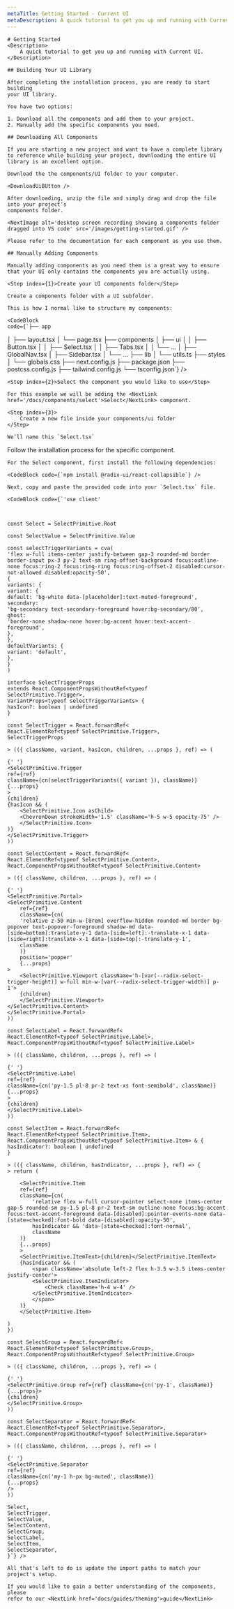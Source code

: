 ```yaml
---
metaTitle: Getting Started - Current UI
metaDescription: A quick tutorial to get you up and running with Current UI.
---
```


<FlexGroup>

    # Getting Started
    <Description>
        A quick tutorial to get you up and running with Current UI.
    </Description>

</FlexGroup>

<FlexGroup>

    ## Building Your UI Library

    After completing the installation process, you are ready to start building
    your UI library.

    You have two options:

    1. Download all the components and add them to your project.
    2. Manually add the specific components you need.

</FlexGroup>

<FlexGroup>

    ## Downloading All Components

    If you are starting a new project and want to have a complete library
    to reference while building your project, downloading the entire UI
    library is an excellent option.

    Download the the components/UI folder to your computer.

    <DownloadUiBUtton />

    After downloading, unzip the file and simply drag and drop the file into your project's
    components folder.

    <NextImage alt='desktop screen recording showing a components folder dragged into VS code' src='/images/getting-started.gif' />

    Please refer to the documentation for each component as you use them.

</FlexGroup>

<FlexGroup>

    ## Manually Adding Components

    Manually adding components as you need them is a great way to ensure
    that your UI only contains the components you are actually using.

</FlexGroup>

<FlexGroup>

    <Step index={1}>Create your UI components folder</Step>

    Create a components folder with a UI subfolder.

    This is how I normal like to structure my components:

    <CodeBlock
    code={`├── app
│   ├── layout.tsx
│   └── page.tsx
├── components
│   ├── ui
│   │   ├── Button.tsx
│   │   ├── Select.tsx
│   │   ├── Tabs.tsx
│   │   └── ...
│   ├── GlobalNav.tsx
│   ├── Sidebar.tsx
│   └── ...
├── lib
│   └── utils.ts
├── styles
│   └── globals.css
├── next.config.js
├── package.json
├── postcss.config.js
├── tailwind.config.js
└── tsconfig.json`}
    />

</FlexGroup>

<FlexGroup>

    <Step index={2}>Select the component you would like to use</Step>

    For this example we will be adding the <NextLink href='/docs/components/select'>Select</NextLink> component.

</FlexGroup>

<FlexGroup>

    <Step index={3}>
        Create a new file inside your components/ui folder
    </Step>

    We’ll name this `Select.tsx`

</FlexGroup>

<FlexGroup>
    <Step index={4}>
        Follow the installation process for the specific component.
    </Step>

    For the Select component, first install the following dependencies:

    <CodeBlock code={`npm install @radix-ui/react-collapsible`} />

    Next, copy and paste the provided code into your `Select.tsx` file.

    <CodeBlock code={`'use client'



    const Select = SelectPrimitive.Root

    const SelectValue = SelectPrimitive.Value

    const selectTriggerVariants = cva(
    'flex w-full items-center justify-between gap-3 rounded-md border border-input px-3 py-2 text-sm ring-offset-background focus:outline-none focus:ring-2 focus:ring-ring focus:ring-offset-2 disabled:cursor-not-allowed disabled:opacity-50',
    {
    variants: {
    variant: {
    default: 'bg-white data-[placeholder]:text-muted-foreground',
    secondary:
    'bg-secondary text-secondary-foreground hover:bg-secondary/80',
    ghost:
    'border-none shadow-none hover:bg-accent hover:text-accent-foreground',
    },
    },
    defaultVariants: {
    variant: 'default',
    },
    }
    )

    interface SelectTriggerProps
    extends React.ComponentPropsWithoutRef<typeof SelectPrimitive.Trigger>,
    VariantProps<typeof selectTriggerVariants> {
    hasIcon?: boolean | undefined
    }

    const SelectTrigger = React.forwardRef<
    React.ElementRef<typeof SelectPrimitive.Trigger>,
    SelectTriggerProps

    > (({ className, variant, hasIcon, children, ...props }, ref) => (

    {' '}
    <SelectPrimitive.Trigger
    ref={ref}
    className={cn(selectTriggerVariants({ variant }), className)}
    {...props}
    >
    {children}
    {hasIcon && (
        <SelectPrimitive.Icon asChild>
        <ChevronDown strokeWidth='1.5' className='h-5 w-5 opacity-75' />
        </SelectPrimitive.Icon>
    )}
    </SelectPrimitive.Trigger>
    ))

    const SelectContent = React.forwardRef<
    React.ElementRef<typeof SelectPrimitive.Content>,
    React.ComponentPropsWithoutRef<typeof SelectPrimitive.Content>

    > (({ className, children, ...props }, ref) => (

    {' '}
    <SelectPrimitive.Portal>
    <SelectPrimitive.Content
        ref={ref}
        className={cn(
        'relative z-50 min-w-[8rem] overflow-hidden rounded-md border bg-popover text-popover-foreground shadow-md data-[side=bottom]:translate-y-1 data-[side=left]:-translate-x-1 data-[side=right]:translate-x-1 data-[side=top]:-translate-y-1',
        className
        )}
        position='popper'
        {...props}
    >
        <SelectPrimitive.Viewport className='h-[var(--radix-select-trigger-height)] w-full min-w-[var(--radix-select-trigger-width)] p-1'>
        {children}
        </SelectPrimitive.Viewport>
    </SelectPrimitive.Content>
    </SelectPrimitive.Portal>
    ))

    const SelectLabel = React.forwardRef<
    React.ElementRef<typeof SelectPrimitive.Label>,
    React.ComponentPropsWithoutRef<typeof SelectPrimitive.Label>

    > (({ className, children, ...props }, ref) => (

    {' '}
    <SelectPrimitive.Label
    ref={ref}
    className={cn('py-1.5 pl-8 pr-2 text-xs font-semibold', className)}
    {...props}
    >
    {children}
    </SelectPrimitive.Label>
    ))

    const SelectItem = React.forwardRef<
    React.ElementRef<typeof SelectPrimitive.Item>,
    React.ComponentPropsWithoutRef<typeof SelectPrimitive.Item> & {
    hasIndicator?: boolean | undefined
    }

    > (({ className, children, hasIndicator, ...props }, ref) => {
    > return (

        <SelectPrimitive.Item
        ref={ref}
        className={cn(
            'relative flex w-full cursor-pointer select-none items-center gap-5 rounded-sm py-1.5 pl-8 pr-2 text-sm outline-none focus:bg-accent focus:text-accent-foreground data-[disabled]:pointer-events-none data-[state=checked]:font-bold data-[disabled]:opacity-50',
            hasIndicator && 'data-[state=checked]:font-normal',
            className
        )}
        {...props}
        >
        <SelectPrimitive.ItemText>{children}</SelectPrimitive.ItemText>
        {hasIndicator && (
            <span className='absolute left-2 flex h-3.5 w-3.5 items-center justify-center'>
            <SelectPrimitive.ItemIndicator>
                <Check className='h-4 w-4' />
            </SelectPrimitive.ItemIndicator>
            </span>
        )}
        </SelectPrimitive.Item>

    )
    })

    const SelectGroup = React.forwardRef<
    React.ElementRef<typeof SelectPrimitive.Group>,
    React.ComponentPropsWithoutRef<typeof SelectPrimitive.Group>

    > (({ className, children, ...props }, ref) => (

    {' '}
    <SelectPrimitive.Group ref={ref} className={cn('py-1', className)} {...props}>
    {children}
    </SelectPrimitive.Group>
    ))

    const SelectSeparator = React.forwardRef<
    React.ElementRef<typeof SelectPrimitive.Separator>,
    React.ComponentPropsWithoutRef<typeof SelectPrimitive.Separator>

    > (({ className, children, ...props }, ref) => (

    {' '}
    <SelectPrimitive.Separator
    ref={ref}
    className={cn('my-1 h-px bg-muted', className)}
    {...props}
    />
    ))

    Select,
    SelectTrigger,
    SelectValue,
    SelectContent,
    SelectGroup,
    SelectLabel,
    SelectItem,
    SelectSeparator,
    }`} />

    All that's left to do is update the import paths to match your
    project's setup.

</FlexGroup>

<FlexGroup>

    If you would like to gain a better understanding of the components, please
    refer to our <NextLink href='docs/guides/theming'>guide</NextLink>

</FlexGroup>
